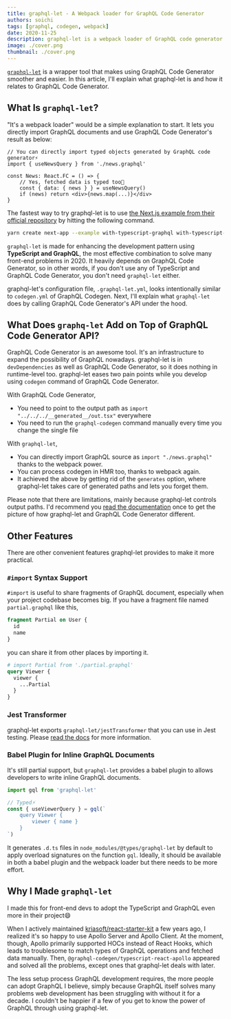 ```yaml
---
title: graphql-let - A Webpack loader for GraphQL Code Generator
authors: soichi
tags: [graphql, codegen, webpack]
date: 2020-11-25
description: graphql-let is a webpack loader of GraphQL code generator.
image: ./cover.png
thumbnail: ./cover.png
---
```


[`graphql-let`](https://github.com/piglovesyou/graphql-let) is a wrapper tool that makes using
GraphQL Code Generator smoother and easier. In this article, I'll explain what graphql-let is and
how it relates to GraphQL Code Generator.

## What Is `graphql-let`?

"It's a webpack loader" would be a simple explanation to start. It lets you directly import GraphQL
documents and use GraphQL Code Generator's result as below:

```tsx
// You can directly import typed objects generated by GraphQL code generator⚡️
import { useNewsQuery } from './news.graphql'

const News: React.FC = () => {
    // Yes, fetched data is typed too💪
    const { data: { news } } = useNewsQuery()
    if (news) return <div>{news.map(...)}</div>
}
```

The fastest way to try graphql-let is to use
[the Next.js example from their official repository](https://github.com/vercel/next.js/tree/canary/examples/with-typescript-graphql)
by hitting the following command.

```bash
yarn create next-app --example with-typescript-graphql with-typescript-graphql-app
```

`graphql-let` is made for enhancing the development pattern using **TypeScript and GraphQL**, the
most effective combination to solve many front-end problems in 2020. It heavily depends on GraphQL
Code Generator, so in other words, if you don't use any of TypeScript and GraphQL Code Generator,
you don't need `graphql-let` either.

graphql-let's configuration file, `.graphql-let.yml`, looks intentionally similar to `codegen.yml`
of GraphQL Codegen. Next, I'll explain what `graphql-let` does by calling GraphQL Code Generator's
API under the hood.

## What Does `graphq-let` Add on Top of GraphQL Code Generator API?

GraphQL Code Generator is an awesome tool. It's an infrastructure to expand the possibility of
GraphQL nowadays. graphql-let is in `devDependencies` as well as GraphQL Code Generator, so it does
nothing in runtime-level too. graphql-let eases two pain points while you develop using `codegen`
command of GraphQL Code Generator.

With GraphQL Code Generator,

- You need to point to the output path as `import "../../../__generated__/out.tsx"` everywhere
- You need to run the `graphql-codegen` command manually every time you change the single file

With `graphql-let`,

- You can directly import GraphQL source as `import "./news.graphql"` thanks to the webpack power.
- You can process codegen in HMR too, thanks to webpack again.
- It achieved the above by getting rid of the `generates` option, where graphql-let takes care of
  generated paths and lets you forget them.

Please note that there are limitations, mainly because graphql-let controls output paths. I'd
recommend you
[read the documentation](https://github.com/piglovesyou/graphql-let/#configuration-is-compatible-with-codegenyml-except)
once to get the picture of how graphql-let and GraphQL Code Generator different.

## Other Features

There are other convenient features graphql-let provides to make it more practical.

### `#import` Syntax Support

`#import` is useful to share fragments of GraphQL document, especially when your project codebase
becomes big. If you have a fragment file named `partial.graphql` like this,

```graphql
fragment Partial on User {
  id
  name
}
```

you can share it from other places by importing it.

```graphql
# import Partial from './partial.graphql'
query Viewer {
  viewer {
    ...Partial
  }
}
```

### Jest Transformer

graphql-let exports `graphql-let/jestTransformer` that you can use in Jest testing. Please
[read the docs](https://github.com/piglovesyou/graphql-let/#jest-transformer) for more information.

### Babel Plugin for Inline GraphQL Documents

It's still partial support, but `graphql-let` provides a babel plugin to allows developers to write
inline GraphQL documents.

```ts
import gql from 'graphql-let'

// Typed️⚡️
const { useViewerQuery } = gql(`
    query Viewer {
        viewer { name }
    }
`)
```

It generates `.d.ts` files in `node_modules/@types/graphql-let` by default to apply overload
signatures on the function `gql`. Ideally, it should be available in both a babel plugin and the
webpack loader but there needs to be more effort.

## Why I Made `graphql-let`

I made this for front-end devs to adopt the TypeScript and GraphQL even more in their project😄

When I actively maintained
[kriasoft/react-starter-kit](https://github.com/kriasoft/react-starter-kit) a few years ago, I
realized it's so happy to use Apollo Server and Apollo Client. At the moment, though, Apollo
primarily supported HOCs instead of React Hooks, which leads to troublesome to match types of
GraphQL operations and fetched data manually. Then, `@graphql-codegen/typescript-react-apollo`
appeared and solved all the problems, except ones that graphql-let deals with later.

The less setup process GraphQL development requires, the more people can adopt GraphQL I believe,
simply because GraphQL itself solves many problems web development has been struggling with without
it for a decade. I couldn't be happier if a few of you get to know the power of GraphQL through
using graphql-let.
